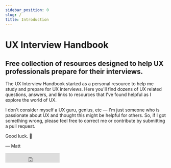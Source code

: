 ```yaml
---
sidebar_position: 0
slug: /
title: Introduction
---
```



# UX Interview Handbook

<h2>
  Free collection of resources designed to help UX professionals prepare for their interviews.
</h2>

The UX Interview Handbook started as a personal resource to help me study and prepare for UX interviews. Here you'll find dozens of UX related questions, answers, and links to resources that I've found helpful as I explore the world of UX.

I don't consider myself a UX guru, genius, etc — I'm just someone who is passionate about UX and thought this might be helpful for others. So, if I got something wrong, please feel free to correct me or <Link to="/misc/contribute">contribute</Link> by submitting a pull request.

Good luck. 💖

— Matt

<HomepageFeatures />

<iframe
  src='https://ghbtns.com/github-btn.html?user=mphuxd&repo=ux-handbook&type=star&count=false&size=large'
  frameBorder='0'
  scrolling='0'
  width='170'
  height='30'
  title='GitHub'
/>
